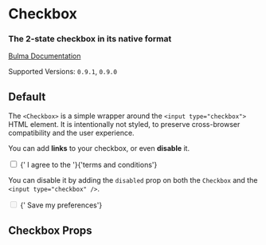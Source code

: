 

<Meta title="Form/Checkbox" component={Checkbox} />

# Checkbox

### The 2-state **checkbox** in its native format

[Bulma Documentation](https://bulma.io/documentation/form/checkbox/)

Supported Versions: `0.9.1`, `0.9.0`

## Default

The `<Checkbox>` is a simple wrapper around the `<input type="checkbox">` HTML element. It is intentionally not styled, to preserve cross-browser compatibility and the user experience.

You can add **links** to your checkbox, or even **disable** it.

<Canvas>
  <Story name="Default">
    <Checkbox>
      <input type="checkbox" />
      <span>{' I agree to the '}<a>{'terms and conditions'}</a></span>
    </Checkbox>
  </Story>
</Canvas>

You can disable it by adding the `disabled` prop on both the `Checkbox` and the `<input type="checkbox" />`.

<Canvas>
  <Story name="Disabled">
    <Checkbox disabled>
      <input type="checkbox" disabled />
      <span>{' Save my preferences'}</span>
    </Checkbox>
  </Story>
</Canvas>

## Checkbox Props

<ArgsTable of={Checkbox} />
